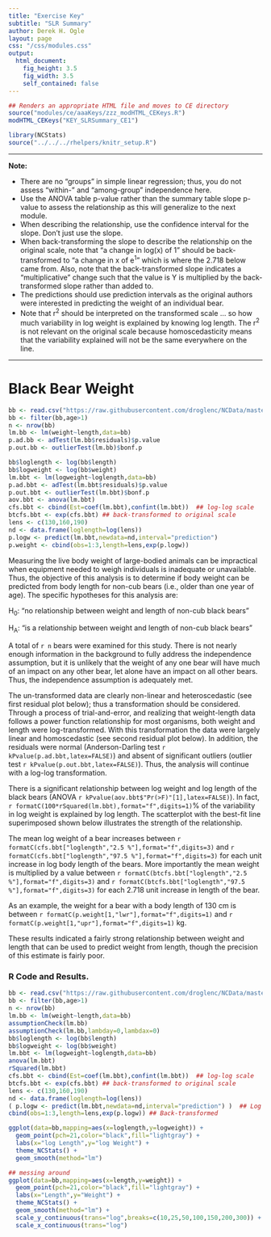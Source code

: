 ```yaml
---
title: "Exercise Key"
subtitle: "SLR Summary"
author: Derek H. Ogle
layout: page
css: "/css/modules.css"
output:
  html_document:
    fig_height: 3.5
    fig_width: 3.5
    self_contained: false
---
```


```r
## Renders an appropriate HTML file and moves to CE directory
source("modules/ce/aaaKeys/zzz_modHTML_CEKeys.R")
modHTML_CEKeys("KEY_SLRSummary_CE1")
```
```r
library(NCStats)
source("../../../rhelpers/knitr_setup.R")
```

----

<div class="alert alert-warning">
<strong>Note:</strong> 
<ul>
  <li>There are no "groups" in simple linear regression; thus, you do not assess "within-" and "among-group" independence here.</li>
  <li>Use the ANOVA table p-value rather than the summary table slope p-value to assess the relationship as this will generalize to the next module.</li>
  <li>When describing the relationship, use the confidence interval for the slope. Don't just use the slope.</li>
  <li>When back-transforming the slope to describe the relationship on the original scale, note that "a change in log(x) of 1" should be back-transformed to "a change in x of e<sup>1</sup>" which is where the 2.718 below came from. Also, note that the back-transformed slope indicates a "multiplicative" change such that the value is Y is multiplied by the back-transformed slope rather than added to.
  <li>The predictions should use prediction intervals as the original authors were interested in predicting the weight of an individual bear.</li>
  <li>Note that r<sup>2</sup> should be interpreted on the transformed scale ... so how much variability in log weight is explained by knowing log length. The r<sup>2</sup> is not relevant on the original scale because homoscedasticity means that the variability explained will not be the same everywhere on the line.</sup>
  </ol>
</ul>
</div>

----

# Black Bear Weight
```r
bb <- read.csv("https://raw.githubusercontent.com/droglenc/NCData/master/BlackBears.csv")
bb <- filter(bb,age>1)
n <- nrow(bb)
lm.bb <- lm(weight~length,data=bb)
p.ad.bb <- adTest(lm.bb$residuals)$p.value
p.out.bb <- outlierTest(lm.bb)$bonf.p

bb$loglength <- log(bb$length)
bb$logweight <- log(bb$weight)
lm.bbt <- lm(logweight~loglength,data=bb)
p.ad.bbt <- adTest(lm.bbt$residuals)$p.value
p.out.bbt <- outlierTest(lm.bbt)$bonf.p
aov.bbt <- anova(lm.bbt)
cfs.bbt <- cbind(Est=coef(lm.bbt),confint(lm.bbt))  ## log-log scale
btcfs.bbt <- exp(cfs.bbt) ## back-transformed to original scale
lens <- c(130,160,190)
nd <- data.frame(loglength=log(lens))
p.logw <- predict(lm.bbt,newdata=nd,interval="prediction")
p.weight <- cbind(obs=1:3,length=lens,exp(p.logw))
```

Measuring the live body weight of large-bodied animals can be impractical when equipment needed to weigh individuals is inadequate or unavailable. Thus, the objective of this analysis is to determine if body weight can be predicted from body length for non-cub bears (i.e., older than one year of age). The specific hypotheses for this analysis are:

H~0~: "no relationship between weight and length of non-cub black bears"

H~A~: "is a relationship between weight and length of non-cub black bears"

A total of `r n` bears were examined for this study. There is not nearly enough information in the background to fully address the independence assumption, but it is unlikely that the weight of any one bear will have much of an impact on any other bear, let alone have an impact on all other bears. Thus, the independence assumption is adequately met.

The un-transformed data are clearly non-linear and heteroscedastic (see first residual plot below); thus a transformation should be considered. Through a process of trial-and-error, and realizing that weight-length data follows a power function relationship for most organisms, both weight and length were log-transformed. With this transformation the data were largely linear and homoscedastic (see second residual plot below). In addition, the residuals were normal (Anderson-Darling test `r kPvalue(p.ad.bbt,latex=FALSE)`) and absent of significant outliers (outlier test `r kPvalue(p.out.bbt,latex=FALSE)`). Thus, the analysis will continue with a log-log transformation.

There is a significant relationship between log weight and log length of the black bears (ANOVA `r kPvalue(aov.bbt$"Pr(>F)"[1],latex=FALSE)`). In fact, `r formatC(100*rSquared(lm.bbt),format="f",digits=1)`% of the variability in log weight is explained by log length. The scatterplot with the best-fit line superimposed shown below illustrates the strength of the relationship.

The mean log weight of a bear increases between `r formatC(cfs.bbt["loglength","2.5 %"],format="f",digits=3)` and `r formatC(cfs.bbt["loglength","97.5 %"],format="f",digits=3)` for each unit increase in log body length of the bears. More importantly the mean weight is multiplied by a value between `r formatC(btcfs.bbt["loglength","2.5 %"],format="f",digits=3)` and `r formatC(btcfs.bbt["loglength","97.5 %"],format="f",digits=3)` for each 2.718 unit increase in length of the bear.

As an example, the weight for a bear with a body length of 130 cm is between `r formatC(p.weight[1,"lwr"],format="f",digits=1)` and `r formatC(p.weight[1,"upr"],format="f",digits=1)` kg.

These results indicated a fairly strong relationship between weight and length that can be used to predict weight from length, though the precision of this estimate is fairly poor.

### R Code and Results.
```r
bb <- read.csv("https://raw.githubusercontent.com/droglenc/NCData/master/BlackBears.csv")
bb <- filter(bb,age>1)
n <- nrow(bb)
lm.bb <- lm(weight~length,data=bb)
assumptionCheck(lm.bb)
assumptionCheck(lm.bb,lambday=0,lambdax=0)
bb$loglength <- log(bb$length)
bb$logweight <- log(bb$weight)
lm.bbt <- lm(logweight~loglength,data=bb)
anova(lm.bbt)
rSquared(lm.bbt)
cfs.bbt <- cbind(Est=coef(lm.bbt),confint(lm.bbt))  ## log-log scale
btcfs.bbt <- exp(cfs.bbt) ## back-transformed to original scale
lens <- c(130,160,190)
nd <- data.frame(loglength=log(lens))
( p.logw <- predict(lm.bbt,newdata=nd,interval="prediction") )  ## Log scale
cbind(obs=1:3,length=lens,exp(p.logw)) ## Back-transformed
```
```r
ggplot(data=bb,mapping=aes(x=loglength,y=logweight)) +  
  geom_point(pch=21,color="black",fill="lightgray") +  
  labs(x="log Length",y="log Weight") +  
  theme_NCStats() +  
  geom_smooth(method="lm")
```
```r
## messing around
ggplot(data=bb,mapping=aes(x=length,y=weight)) +  
  geom_point(pch=21,color="black",fill="lightgray") +  
  labs(x="Length",y="Weight") +  
  theme_NCStats() +  
  geom_smooth(method="lm") +
  scale_y_continuous(trans="log",breaks=c(10,25,50,100,150,200,300)) +
  scale_x_continuous(trans="log")
```
